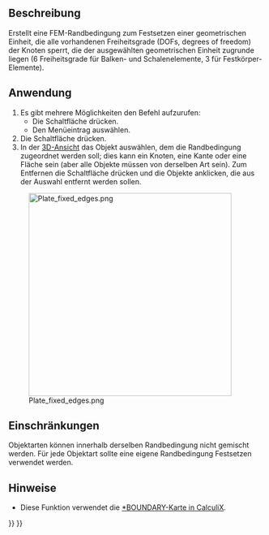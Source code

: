 <languages/>

{{Docnav/de
|[[FEM_ConstraintTransform/de|RandbedingungTransform]]
|[[FEM_ConstraintRigidBody/de|RandbedingungStarrerKörper]]
|[[FEM_Workbench/de|FEM]]
|IconL=FEM_ConstraintTransform.svg
|IconR=FEM_ConstraintRigidBody.svg
|IconC=Workbench_FEM.svg
}}

{{GuiCommandContainer|
{{GuiCommand/de
|Name=FEM ConstraintFixed
|Name/de=FEM RandbedingungFestsetzen
|MenuLocation=Modell → Mechanische Randbedingungen und Belastungen → Randbedingung Festsetzen
|Workbenches=[[FEM_Workbench/de|FEM]]
|SeeAlso=[[FEM_ConstraintContact/de|FEM RandbedingungKontakt]]
}}
{{GuiCommandFemInfo/de
|Solvers=Alle
}}
}}

<span id="Description"></span>
==Beschreibung==

Erstellt eine FEM-Randbedingung zum Festsetzen einer geometrischen Einheit, die alle vorhandenen Freiheitsgrade  (DOFs, degrees of freedom) der Knoten sperrt, die der ausgewählten geometrischen Einheit zugrunde liegen (6 Freiheitsgrade für Balken- und Schalenelemente, 3 für Festkörper-Elemente).

<span id="Usage"></span>
==Anwendung==

# Es gibt mehrere Möglichkeiten den Befehl aufzurufen:
#* Die Schaltfläche {{Button|[[Image:FEM_ConstraintFixed.svg|16px]] [[FEM_ConstraintFixed/de|Randbedingung Festsetzen]]}} drücken.
#* Den Menüeintrag {{MenuCommand|Modell → Mechanische Randbedingungen und Belastungen → [[Image:FEM_ConstraintFixed.svg|16px]] Randbedingung Festsetzen}} auswählen.
# Die Schaltfläche {{Button|Hinzufügen}} drücken.
# In der [[3D_view/de|3D-Ansicht]] das Objekt auswählen, dem die Randbedingung zugeordnet werden soll; dies kann ein Knoten, eine Kante oder eine Fläche sein (aber alle Objekte müssen von derselben Art sein). Zum Entfernen die Schaltfläche {{Button|Entfernen}} drücken und die Objekte anklicken, die aus der Auswahl entfernt werden sollen.

[[Image:Plate_fixed_edges.png|400px]]

<div lang="en" dir="ltr" class="mw-content-ltr">
{{Caption|Square plate fixed (clamped) on all edges.}}
</div>

<span id="Limitations"></span>
==Einschränkungen==

Objektarten können innerhalb derselben Randbedingung nicht gemischt werden. Für jede Objektart sollte eine eigene Randbedingung Festsetzen verwendet werden.

<span id="Notes"></span>
==Hinweise==

* Diese Funktion verwendet die [https://web.mit.edu/calculix_v2.7/CalculiX/ccx_2.7/doc/ccx/node163.html *BOUNDARY-Karte in CalculiX].


{{Docnav/de
|[[FEM_ConstraintTransform/de|RandbedingungTransform]]
|[[FEM_ConstraintRigidBody/de|RandbedingungStarrerKörper]]
|[[FEM_Workbench/de|FEM]]
|IconL=FEM_ConstraintTransform.svg
|IconR=FEM_ConstraintRigidBody.svg
|IconC=Workbench_FEM.svg
}}

{{FEM Tools navi{{#translation:}}}}
{{Userdocnavi{{#translation:}}}}